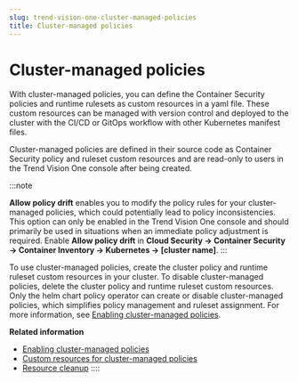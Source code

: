 ```yaml
---
slug: trend-vision-one-cluster-managed-policies
title: Cluster-managed policies
---
```

# Cluster-managed policies

With cluster-managed policies, you can define the Container Security policies and runtime rulesets as custom resources in a yaml file. These custom resources can be managed with version control and deployed to the cluster with the CI/CD or GitOps workflow with other Kubernetes manifest files.

Cluster-managed policies are defined in their source code as Container Security policy and ruleset custom resources and are read-only to users in the Trend Vision One console after being created.

:::note

**Allow policy drift** enables you to modify the policy rules for your cluster-managed policies, which could potentially lead to policy inconsistencies. This option can only be enabled in the Trend Vision One console and should primarily be used in situations when an immediate policy adjustment is required. Enable **Allow policy drift** in **Cloud Security → Container Security → Container Inventory → Kubernetes → \[cluster name\]**.
:::

To use cluster-managed policies, create the cluster policy and runtime ruleset custom resources in your cluster. To disable cluster-managed policies, delete the cluster policy and runtime ruleset custom resources. Only the helm chart policy operator can create or disable cluster-managed policies, which simplifies policy management and ruleset assignment. For more information, see [Enabling cluster-managed policies](enabling-cluster-managed-policies.mdx).

**Related information**

- [Enabling cluster-managed policies](enabling-cluster-managed-policies.mdx)
- [Custom resources for cluster-managed policies](custom-resources-cluster-manag.mdx)
- [Resource cleanup](resource-cleanup.mdx)
::::
